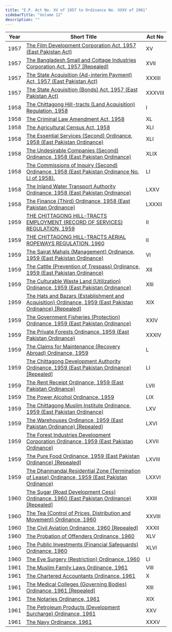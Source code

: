 ```yaml
---
title: "E.P. Act No. XV of 1957 to Ordinance No. XXXV of 1961"
sidebarTitle: "Volume 12"
description: ""
---
```


| Year | Short Title | Act No |
|------|-------------|--------|
| 1957 | [The Film Development Corporation Act, 1957 (East Pakistan Act)](/laws/volume-12/act-273) | XV |
| 1957 | [The Bangladesh Small and Cottage Industries Corporation Act, 1957 [Repealed]](/laws/volume-12/act-274) | XVII |
| 1957 | [The State Acquisition (Ad-interim Payment) Act, 1957 (East Pakistan Act)](/laws/volume-12/act-275) | XXXIII |
| 1957 | [The State Acquisition (Bonds) Act, 1957 (East Pakistan Act)](/laws/volume-12/act-276) | XXXVIII |
| 1958 | [The Chittagong Hill-tracts (Land Acquisition) Regulation, 1958](/laws/volume-12/act-1312) | I |
| 1958 | [The Criminal Law Amendment Act, 1958](/laws/volume-12/act-277) | XL |
| 1958 | [The Agricultural Census Act, 1958](/laws/volume-12/act-278) | XLI |
| 1958 | [The Essential Services (Second) Ordinance, 1958 (East Pakistan Ordinance)](/laws/volume-12/act-279) | XLI |
| 1958 | [The Undesirable Companies (Second) Ordinance, 1958 (East Pakistan Ordinance)](/laws/volume-12/act-280) | XLIX |
| 1958 | [The Commissions of Inquiry (Second) Ordinance, 1958 (East Pakistan Ordinance No. LI of 1958).](/laws/volume-12/act-281) | LI |
| 1958 | [The Inland Water Transport Authority Ordinance, 1958 (East Pakistan Ordinance)](/laws/volume-12/act-282) | LXXV |
| 1958 | [The Finance (Third) Ordinance, 1958 (East Pakistan Ordinance)](/laws/volume-12/act-283) | LXXXII |
| 1959 | [THE CHITTAGONG HILL-TRACTS EMPLOYMENT (RECORD OF SERVICES) REGULATION, 1959](/laws/volume-12/act-1364) | II |
| 1959 | [THE CHITTAGONG HILL-TRACTS AERIAL ROPEWAYS REGULATION, 1960](/laws/volume-12/act-1365) | II |
| 1959 | [The Sairat Mahals (Management) Ordinance, 1959 (East Pakistan Ordinance)](/laws/volume-12/act-284) | VI |
| 1959 | [The Cattle (Prevention of Trespass) Ordinance, 1959 (East Pakistan Ordinance)](/laws/volume-12/act-285) | XII |
| 1959 | [The Culturable Waste Land (Utilization) Ordinance, 1959 (East Pakistan Ordinance)](/laws/volume-12/act-286) | XIII |
| 1959 | [The Hats and Bazars (Establishment and Acquisition) Ordinance, 1959 (East Pakistan Ordinance) [Repealed]](/laws/volume-12/act-287) | XIX |
| 1959 | [The Government Fisheries (Protection) Ordinance, 1959 (East Pakistan Ordinance)](/laws/volume-12/act-288) | XXIV |
| 1959 | [The Private Forests Ordinance, 1959 (East Pakistan Ordinance)](/laws/volume-12/act-289) | XXXIV |
| 1959 | [The Claims for Maintenance (Recovery Abroad) Ordinance, 1959](/laws/volume-12/act-290) | L |
| 1959 | [The Chittagong Development Authority Ordinance, 1959 (East Pakistan Ordinance) [Repealed]](/laws/volume-12/act-291) | LI |
| 1959 | [The Rent Receipt Ordinance, 1959 (East Pakistan Ordinance)](/laws/volume-12/act-292) | LVII |
| 1959 | [The Power Alcohol Ordinance, 1959](/laws/volume-12/act-293) | LIX |
| 1959 | [The Chittagong Muslim Institute Ordinance, 1959 (East Pakistan Ordinance)](/laws/volume-12/act-294) | LXV |
| 1959 | [The Warehouses Ordinance, 1959 (East Pakistan Ordinance) [Repealed]](/laws/volume-12/act-295) | LXVI |
| 1959 | [The Forest Industries Development Corporation Ordinance, 1959 (East Pakistan Ordinance)](/laws/volume-12/act-296) | LXVII |
| 1959 | [The Pure Food Ordinance, 1959 (East Pakistan Ordinance) [Repealed]](/laws/volume-12/act-297) | LXVIII |
| 1959 | [The Dhanmandai Residential Zone (Termination of Lease) Ordinance, 1959 (East Pakistan Ordinance)](/laws/volume-12/act-298) | LXXVI |
| 1960 | [The Sugar (Road Development Cess) Ordinance, 1960 (East Pakistan Ordinance) [Repealed]](/laws/volume-12/act-299) | XXIII |
| 1960 | [The Tea (Control of Prices, Distribution and Movement) Ordinance, 1960](/laws/volume-12/act-300) | XXVIII |
| 1960 | [The Civil Aviation Ordinance, 1960 [Repealed]](/laws/volume-12/act-301) | XXXII |
| 1960 | [The Probation of Offenders Ordinance, 1960](/laws/volume-12/act-302) | XLV |
| 1960 | [The Public Investments (Financial Safeguards) Ordinance, 1960](/laws/volume-12/act-303) | XLVI |
| 1960 | [The Eye Surgery (Restriction) Ordinance, 1960](/laws/volume-12/act-304) | LI |
| 1961 | [The Muslim Family Laws Ordinance, 1961](/laws/volume-12/act-305) | VIII |
| 1961 | [The Chartered Accountants Ordinance, 1961](/laws/volume-12/act-306) | X |
| 1961 | [The Medical Colleges (Governing Bodies) Ordinance, 1961 [Repealed]](/laws/volume-12/act-307) | XIII |
| 1961 | [The Notaries Ordinance, 1961](/laws/volume-12/act-308) | XIX |
| 1961 | [The Petroleum Products (Development Surcharge) Ordinance, 1961](/laws/volume-12/act-309) | XXV |
| 1961 | [The Navy Ordinance, 1961](/laws/volume-12/act-310) | XXXV |
